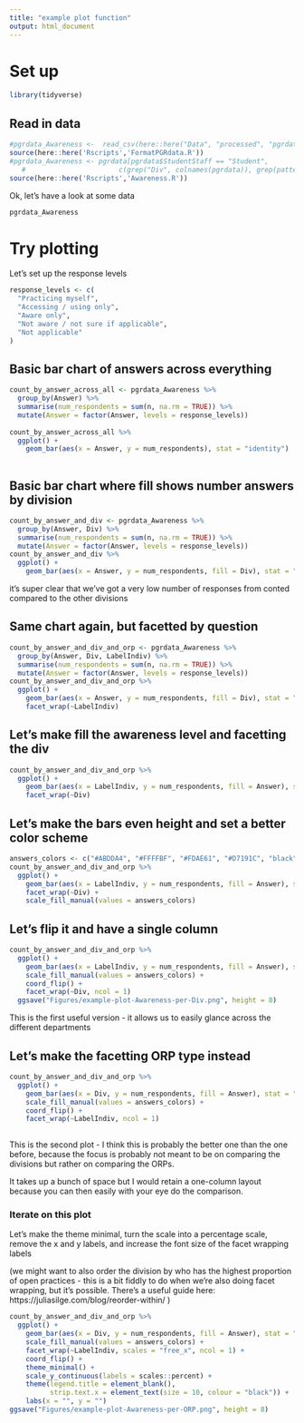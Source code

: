 ```yaml
---
title: "example plot function"
output: html_document
---
```


# Set up
```r
library(tidyverse)
```

## Read in data
```r
#pgrdata_Awareness <-  read_csv(here::here("Data", "processed", "pgrdata_Awareness.csv"))
source(here::here('Rscripts','FormatPGRdata.R'))
#pgrdata_Awareness <- pgrdata[pgrdata$StudentStaff == "Student",  
   #                       c(grep("Div", colnames(pgrdata)), grep(pattern="^Awareness", x=colnames(pgrdata)))]
source(here::here('Rscripts','Awareness.R'))
```


Ok, let's have a look at some data

```r
pgrdata_Awareness
```

# Try plotting
Let's set up the response levels

```r
response_levels <- c(
  "Practicing myself",
  "Accessing / using only",
  "Aware only",
  "Not aware / not sure if applicable",
  "Not applicable"
)
```

## Basic bar chart of answers across everything
```r
count_by_answer_across_all <- pgrdata_Awareness %>% 
  group_by(Answer) %>%
  summarise(num_respondents = sum(n, na.rm = TRUE)) %>% 
  mutate(Answer = factor(Answer, levels = response_levels))
  
count_by_answer_across_all %>% 
  ggplot() +
    geom_bar(aes(x = Answer, y = num_respondents), stat = "identity")
  
```

## Basic bar chart where fill shows number answers by division
```r
count_by_answer_and_div <- pgrdata_Awareness %>% 
  group_by(Answer, Div) %>%
  summarise(num_respondents = sum(n, na.rm = TRUE)) %>% 
  mutate(Answer = factor(Answer, levels = response_levels))
count_by_answer_and_div %>% 
  ggplot() +
    geom_bar(aes(x = Answer, y = num_respondents, fill = Div), stat = "identity")
```

it's super clear that we've got a very low number of responses from conted compared to the other divisions

## Same chart again, but facetted by question
```r
count_by_answer_and_div_and_orp <- pgrdata_Awareness %>% 
  group_by(Answer, Div, LabelIndiv) %>%
  summarise(num_respondents = sum(n, na.rm = TRUE)) %>% 
  mutate(Answer = factor(Answer, levels = response_levels))
count_by_answer_and_div_and_orp %>% 
  ggplot() +
    geom_bar(aes(x = Answer, y = num_respondents, fill = Div), stat = "identity") +
    facet_wrap(~LabelIndiv)
```


## Let's make fill the awareness level and facetting the div
```r
count_by_answer_and_div_and_orp %>% 
  ggplot() +
    geom_bar(aes(x = LabelIndiv, y = num_respondents, fill = Answer), stat = "identity") +
    facet_wrap(~Div)
```

## Let's make the bars even height and set a better color scheme
```r
answers_colors <- c("#ABDDA4", "#FFFFBF", "#FDAE61", "#D7191C", "black")
count_by_answer_and_div_and_orp %>% 
  ggplot() +
    geom_bar(aes(x = LabelIndiv, y = num_respondents, fill = Answer), stat = "identity", position = "fill") +
    facet_wrap(~Div) +
    scale_fill_manual(values = answers_colors)
```

## Let's flip it and have a single column 
```r
count_by_answer_and_div_and_orp %>% 
  ggplot() +
    geom_bar(aes(x = LabelIndiv, y = num_respondents, fill = Answer), stat = "identity", position = "fill") +
    scale_fill_manual(values = answers_colors) +
    coord_flip() +
    facet_wrap(~Div, ncol = 1)
  ggsave("Figures/example-plot-Awareness-per-Div.png", height = 8)  
```
This is the first useful version - it allows us to easily glance across the different departments

## Let's make the facetting ORP type instead
```r
count_by_answer_and_div_and_orp %>% 
  ggplot() +
    geom_bar(aes(x = Div, y = num_respondents, fill = Answer), stat = "identity", position = "fill") +
    scale_fill_manual(values = answers_colors) +
    coord_flip() +
    facet_wrap(~LabelIndiv, ncol = 1)
    
```

This is the second plot - I think this is probably the better one than the one before, because the focus is probably not meant to be on comparing the divisions but rather on comparing the ORPs.

It takes up a bunch of space but I would retain a one-column layout because you can then easily with your eye do the comparison.

### Iterate on this plot
Let's make the theme minimal, turn the scale into a percentage scale, remove the x and y labels, and increase the font size of the facet wrapping labels

(we might want to also order the division by who has the highest proportion of open practices - this is a bit fiddly to do when we're also doing facet wrapping, but it's possible. There's a useful guide here: https://juliasilge.com/blog/reorder-within/ )


```r
count_by_answer_and_div_and_orp %>% 
  ggplot() +
    geom_bar(aes(x = Div, y = num_respondents, fill = Answer), stat = "identity", position = "fill") +
    scale_fill_manual(values = answers_colors) +
    facet_wrap(~LabelIndiv, scales = "free_x", ncol = 1) +
    coord_flip() +
    theme_minimal() +
    scale_y_continuous(labels = scales::percent) +
    theme(legend.title = element_blank(),
          strip.text.x = element_text(size = 10, colour = "black")) +
    labs(x = "", y = "")
ggsave("Figures/example-plot-Awareness-per-ORP.png", height = 8)
```